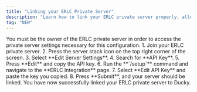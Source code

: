 ```yaml
---
title: "Linking your ERLC Private Server"
description: "Learn how to link your ERLC private server properly, allowing you to manage, monitor, and automate it remotely."
tag: "NEW"
---
```


<Warning>
  You must be the owner of the ERLC private server in order to access the
  private server settings necessary for this configuration.
</Warning>

<Steps>
    <Step title="Link your ERLC Private Server">
        1. Join your ERLC private server.
        2. Press the server stack icon on the top right corner of the screen.
        3. Select **Edit Server Settings**.
        4. Search for **API Key**.
        5. Press **Edit** and copy the API key.
        6. Run the **`/setup`** command and navigate to the **ERLC Integration** page.
        7. Select **Edit API Key** and paste the key you copied.
        8. Press **Submit**, and your server should be linked.
    </Step>
    <Step title="Completed">
        You have now successfully linked your ERLC private server to Ducky.
    </Step>
</Steps>
